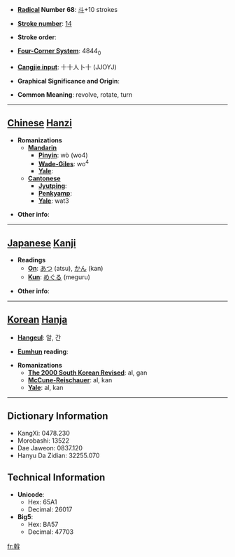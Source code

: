 * '''[[Wiktionary:Chinese radical index| Radical]] Number 68''': [[Wiktionary:Chinese radical index 斗|斗]]+10 strokes

* '''[[Wiktionary:Chinese total strokes index|Stroke number]]''': [[Wiktionary:Chinese total strokes index 14|14]]

* '''Stroke order''': 

* '''[[Wiktionary:Chinese four corner index|Four-Corner System]]''': 4844<sub>0</sub>

* '''[[Wiktionary:Chinese Cangjie index|Cangjie input]]''': 十十人卜十 (JJOYJ)

* '''Graphical Significance and Origin''': 

* '''Common Meaning''': revolve, rotate, turn

----

== [[Chinese]] [[Hanzi]] ==

* '''Romanizations'''
** '''[[Mandarin]]'''
*** '''[[Pinyin]]''': wò (wo4)
*** '''[[Wade-Giles]]''': wo<sup>4</sup>
*** '''[[Yale]]''': 
** '''[[Cantonese]]'''
*** '''[[Jyutping]]''':
*** '''[[Penkyamp]]''': 
*** '''[[Yale]]''': wat3

* '''Other info''': 

----

== [[Japanese]] [[Kanji]] ==

* '''Readings'''
** '''[[On]]''': [[あつ]] (atsu), [[かん]] (kan)
** '''[[Kun]]''': [[めぐる]] (meguru)

* '''Other info''':  

----

== [[Korean]] [[Hanja]] ==

* '''[[Hangeul]]''': 알, 간

* '''[[Eumhun]] reading''': 

* '''Romanizations'''
** '''[[The 2000 South Korean Revised Romanization|The 2000 South Korean Revised]]''': al, gan
** '''[[McCune-Reischauer]]''': al, kan
** '''[[Yale]]''': al, kan

----

== Dictionary Information ==

* KangXi: 0478.230
* Morobashi: 13522
* Dae Jaweon: 0837.120
* Hanyu Da Zidian: 32255.070

== Technical Information ==

* '''Unicode''':
** Hex: 65A1
** Decimal: 26017
* '''Big5''':
** Hex: BA57
** Decimal: 47703

[[fr:斡]]